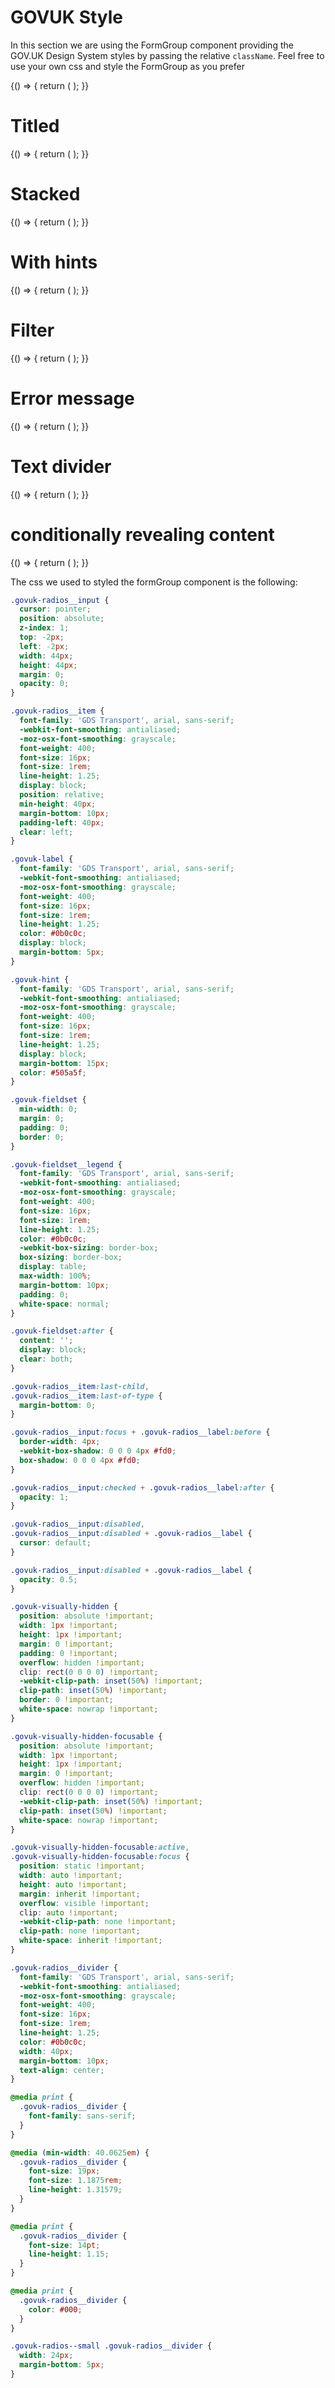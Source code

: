 
<Meta title="DCXLibrary/Form/Group/Styled" component={FormGroup} />

# GOVUK Style

In this section we are using the FormGroup component providing the GOV.UK Design System styles by passing the relative `className`. Feel free to use your own css and style the FormGroup as you prefer

<Canvas>
  <Story name="inline">
    {() => {
      return (
        <FormGroup
          name="change-name"
          inputProps={{
            className: 'govuk-radios__input',
          }}
          itemProps={{
            className: 'govuk-radios__item',
          }}
          labelProps={{
            className: 'govuk-label govuk-radios__label',
          }}
          items={[
            {
              label: 'Yes',
              value: 'yes',
              id: 'change-name',
            },
            {
              label: 'No',
              value: 'no',
              id: 'change-name-2',
            },
          ]}
          ariaDescribedBy="changed-name-hint"
          groupClasses="govuk-form-group"
          fieldsetClasses="govuk-fieldset"
          hint={{
            id: 'changed-name-hint',
            text:
              'This includes changing your last name or spelling your name differently.',
            classes: 'govuk-hint',
          }}
          itemsClasses="govuk-radios govuk-radios--inline"
          legend={{
            text: 'Have you changed your name?',
            className: 'govuk-fieldset__legend govuk-fieldset__legend--l',
            heading: {
              priority: 1,
              className: 'govuk-fieldset__heading',
            },
          }}
        />
      );
    }}
  </Story>
</Canvas>

# Titled

<Canvas>
  <Story name="titled">
    {() => {
      return (
        <FormGroup
          name="change-name-2"
          inputProps={{
            className: 'govuk-radios__input',
          }}
          itemProps={{
            className: 'govuk-radios__item',
          }}
          labelProps={{
            className: 'govuk-label govuk-radios__label',
          }}
          items={[
            {
              label: 'Yes',
              value: 'yes',
              id: 'change-name-2-1',
            },
            {
              label: 'No',
              value: 'no',
              id: 'change-name-2-2',
            },
          ]}
          ariaDescribedBy="changed-name-hint"
          groupClasses="govuk-form-group"
          fieldsetClasses="govuk-fieldset"
          hint={{
            id: 'changed-name-hint',
            text:
              'This includes changing your last name or spelling your name differently.',
            classes: 'govuk-hint',
          }}
          itemsClasses="govuk-radios govuk-radios--inline"
          legend={{
            text: 'Have you changed your name?',
            className: 'govuk-fieldset__legend govuk-fieldset__legend',
            heading: {
              priority: 1,
              className: 'govuk-fieldset__heading',
            },
          }}
        />
      );
    }}
  </Story>
</Canvas>

# Stacked

<Canvas>
  <Story name="stacked">
    {() => {
      return (
        <FormGroup
          name="where-do-you-live"
          inputProps={{
            className: 'govuk-radios__input',
          }}
          itemProps={{
            className: 'govuk-radios__item',
          }}
          labelProps={{
            className: 'govuk-label govuk-radios__label',
          }}
          items={[
            {
              label: 'England',
              value: 'england',
              id: 'where-do-you-live',
            },
            {
              label: 'Scotland',
              value: 'scotland',
              id: 'where-do-you-live-2',
            },
            {
              label: 'Wales',
              value: 'wales',
              id: 'where-do-you-live-3',
            },
            {
              label: 'Northern Ireland',
              value: 'northen-ireland',
              id: 'where-do-you-live-4',
            },
          ]}
          groupClasses="govuk-form-group"
          fieldsetClasses="govuk-fieldset"
          itemsClasses="govuk-radios"
          legend={{
            text: 'Where do you live?',
            className: 'govuk-fieldset__legend govuk-fieldset__legend--l',
          }}
        />
      );
    }}
  </Story>
</Canvas>

# With hints

<Canvas>
  <Story name="items with hints">
    {() => {
      return (
        <FormGroup
          name="sign-in"
          inputProps={{
            className: 'govuk-radios__input',
          }}
          itemProps={{
            className: 'govuk-radios__item',
          }}
          labelProps={{
            className: 'govuk-label govuk-radios__label',
          }}
          items={[
            {
              label: 'Sign in with Government Gateway',
              value: 'government-gateway',
              id: 'sign-in',
              hint: {
                text:
                  'You’ll have a user ID if you’ve registered for Self Assessment or filed a tax return online before.',
                classes: 'govuk-hint govuk-radios__hint',
                id: 'sign-in-item-hint',
              },
              ariaDescribedBy: 'sign-in-item-hint',
            },
            {
              label: 'Sign in with GOV.UK Verify',
              value: 'govuk-verify',
              id: 'sign-in-2',
              hint: {
                text:
                  'You’ll have an account if you’ve already proved your identity with either Barclays, CitizenSafe, Digidentity, Experian, Post Office, Royal Mail or SecureIdentity.',
                classes: 'govuk-hint govuk-radios__hint',
                id: 'sign-in-2-item-hint',
              },
              ariaDescribedBy: 'sign-in-item-hint',
            },
          ]}
          ariaDescribedBy="sign-in-hint"
          groupClasses="govuk-form-group"
          fieldsetClasses="govuk-fieldset"
          hint={{
            id: 'sign-in-hint',
            text:
              'You’ll need an account to prove your identity and complete your Self Assessment',
            classes: 'govuk-hint',
          }}
          itemsClasses="govuk-radios"
          legend={{
            text: 'How do you want to sign in?',
            className: 'govuk-fieldset__legend govuk-fieldset__legend--l',
            heading: {
              priority: 1,
              className: 'govuk-fieldset__heading',
            },
          }}
        />
      );
    }}
  </Story>
</Canvas>

# Filter

<Canvas>
  <Story name="filter">
    {() => {
      return (
        <FormGroup
          name="filter-change"
          inputProps={{
            className: 'govuk-radios__input',
          }}
          itemProps={{
            className: 'govuk-radios__item',
          }}
          labelProps={{
            className: 'govuk-label govuk-radios__label',
          }}
          items={[
            {
              label: 'Monthly',
              value: 'month',
              id: 'changed-name-month',
            },
            {
              label: 'Yearly',
              value: 'year',
              id: 'changed-name-year',
            },
          ]}
          groupClasses="govuk-radios govuk-radios--small"
          fieldsetClasses="govuk-fieldset"
          itemsClasses="govuk-radios govuk-radios--small"
          legend={{
            text: 'Filter',
            className: 'govuk-fieldset__legend govuk-fieldset__legend--m',
            heading: {
              priority: 1,
              className: 'govuk-fieldset__heading',
            },
          }}
        />
      );
    }}
  </Story>
</Canvas>

# Error message

<Canvas>
  <Story name="error message">
    {() => {
      return (
        <FormGroup
          name="change-name-error"
          inputProps={{
            className: 'govuk-radios__input',
          }}
          itemProps={{
            className: 'govuk-radios__item',
          }}
          labelProps={{
            className: 'govuk-label govuk-radios__label',
          }}
          items={[
            {
              label: 'Yes',
              value: 'yes',
              id: 'change-name-yes-error',
            },
            {
              label: 'No',
              value: 'no',
              id: 'change-name-no-error',
            },
          ]}
          ariaDescribedBy="changed-name-hint changed-name-error"
          groupClasses="govuk-form-group govuk-form-group--error"
          fieldsetClasses="govuk-fieldset"
          error={{
            text: 'Select yes if you have changed your name',
            classes: 'govuk-error-message',
            id: 'changed-name-error',
            visuallyHiddenText: {
              text: 'Error:',
              classes: 'govuk-visually-hidden',
            },
          }}
          hint={{
            id: 'changed-name-hint',
            text:
              'This includes changing your last name or spelling your name differently.',
            classes: 'govuk-hint',
          }}
          itemsClasses="govuk-radios govuk-radios--inline"
          legend={{
            text: 'Have you changed your name?',
            className: 'govuk-fieldset__legend govuk-fieldset__legend--l',
            heading: {
              priority: 1,
              className: 'govuk-fieldset__heading',
            },
          }}
        />
      );
    }}
  </Story>
</Canvas>

# Text divider

<Canvas>
  <Story name="with a text divider">
    {() => {
      return (
        <FormGroup
          name="where-do-you-live-divider"
          inputProps={{
            className: 'govuk-radios__input',
          }}
          itemProps={{
            className: 'govuk-radios__item',
          }}
          labelProps={{
            className: 'govuk-label govuk-radios__label',
          }}
          items={[
            {
              label: 'England',
              value: 'england',
              id: 'where-do-you-live-divider',
            },
            {
              label: 'Scotland',
              value: 'scotland',
              id: 'where-do-you-live-divider-2',
            },
            {
              label: 'Wales',
              value: 'wales',
              id: 'where-do-you-live-divider-3',
            },
            {
              label: 'Northern Ireland',
              value: 'northen-ireland',
              id: 'where-do-you-live-divider-4',
            },
            {
              className: 'govuk-radios__divider',
              text: 'or',
            },
            {
              label: 'I am a British citizen living abroad',
              value: 'living-abroad',
              id: 'where-do-you-live-divider-5',
            },
          ]}
          groupClasses="govuk-form-group"
          fieldsetClasses="govuk-fieldset"
          itemsClasses="govuk-radios"
          legend={{
            text: 'Where do you live?',
            className: 'govuk-fieldset__legend govuk-fieldset__legend--l',
          }}
        />
      );
    }}
  </Story>
</Canvas>

# conditionally revealing content

<Canvas>
  <Story name="conditionally revealing content">
    {() => {
      return (
        <FormGroup
          name="contact"
          inputProps={{
            className: 'govuk-radios__input',
          }}
          itemProps={{
            className: 'govuk-radios__item',
          }}
          labelProps={{
            className: 'govuk-label govuk-radios__label',
          }}
          items={[
            {
              label: 'Email',
              value: 'email',
              id: 'contact',
              ariaDataControls: 'conditional-contact',
              conditional: {
                name: 'contact-by-email',
                label: 'Email address',
                type: 'email',
                className:
                  'govuk-radios__conditional govuk-radios__conditional--hidden',
                groupClassName: 'govuk-form-group',
                id: 'conditional-contact',
                inputClassName: 'govuk-input govuk-!-width-one-third',
                inputId: 'contact-by-email',
              },
            },
            {
              label: 'Phone',
              value: 'phone',
              id: 'contact-2',
              ariaDataControls: 'conditional-contact-2',
              conditional: {
                name: 'contact-by-phone',
                label: 'Phone number',
                type: 'tel',
                className:
                  'govuk-radios__conditional govuk-radios__conditional--hidden',
                groupClassName: 'govuk-form-group',
                id: 'conditional-contact-2',
                inputClassName: 'govuk-input govuk-!-width-one-third',
                inputId: 'contact-by-phone',
              },
            },
            {
              label: 'Text message',
              value: 'text',
              id: 'contact-3',
              ariaDataControls: 'conditional-contact-3',
              conditional: {
                name: 'contact-by-text',
                label: 'Mobile phone number',
                type: 'tel',
                className:
                  'govuk-radios__conditional govuk-radios__conditional--hidden',
                groupClassName: 'govuk-form-group',
                id: 'conditional-contact-3',
                inputClassName: 'govuk-input govuk-!-width-one-third',
                inputId: 'contact-by-text',
              },
            },
          ]}
          ariaDescribedBy="contact-hint"
          groupClasses="govuk-form-group"
          fieldsetClasses="govuk-fieldset"
          hint={{
            id: 'contact-hint',
            text: 'Select one option.',
            classes: 'govuk-hint',
          }}
          itemsClasses="govuk-radios govuk-radios--conditional"
          legend={{
            text: 'How would you prefer to be contacted?',
            className: 'govuk-fieldset__legend govuk-fieldset__legend--l',
            heading: {
              priority: 1,
              className: 'govuk-fieldset__heading',
            },
          }}
        />
      );
    }}
  </Story>
</Canvas>

The css we used to styled the formGroup component is the following:

```css
.govuk-radios__input {
  cursor: pointer;
  position: absolute;
  z-index: 1;
  top: -2px;
  left: -2px;
  width: 44px;
  height: 44px;
  margin: 0;
  opacity: 0;
}

.govuk-radios__item {
  font-family: 'GDS Transport', arial, sans-serif;
  -webkit-font-smoothing: antialiased;
  -moz-osx-font-smoothing: grayscale;
  font-weight: 400;
  font-size: 16px;
  font-size: 1rem;
  line-height: 1.25;
  display: block;
  position: relative;
  min-height: 40px;
  margin-bottom: 10px;
  padding-left: 40px;
  clear: left;
}

.govuk-label {
  font-family: 'GDS Transport', arial, sans-serif;
  -webkit-font-smoothing: antialiased;
  -moz-osx-font-smoothing: grayscale;
  font-weight: 400;
  font-size: 16px;
  font-size: 1rem;
  line-height: 1.25;
  color: #0b0c0c;
  display: block;
  margin-bottom: 5px;
}

.govuk-hint {
  font-family: 'GDS Transport', arial, sans-serif;
  -webkit-font-smoothing: antialiased;
  -moz-osx-font-smoothing: grayscale;
  font-weight: 400;
  font-size: 16px;
  font-size: 1rem;
  line-height: 1.25;
  display: block;
  margin-bottom: 15px;
  color: #505a5f;
}

.govuk-fieldset {
  min-width: 0;
  margin: 0;
  padding: 0;
  border: 0;
}

.govuk-fieldset__legend {
  font-family: 'GDS Transport', arial, sans-serif;
  -webkit-font-smoothing: antialiased;
  -moz-osx-font-smoothing: grayscale;
  font-weight: 400;
  font-size: 16px;
  font-size: 1rem;
  line-height: 1.25;
  color: #0b0c0c;
  -webkit-box-sizing: border-box;
  box-sizing: border-box;
  display: table;
  max-width: 100%;
  margin-bottom: 10px;
  padding: 0;
  white-space: normal;
}

.govuk-fieldset:after {
  content: '';
  display: block;
  clear: both;
}

.govuk-radios__item:last-child,
.govuk-radios__item:last-of-type {
  margin-bottom: 0;
}

.govuk-radios__input:focus + .govuk-radios__label:before {
  border-width: 4px;
  -webkit-box-shadow: 0 0 0 4px #fd0;
  box-shadow: 0 0 0 4px #fd0;
}

.govuk-radios__input:checked + .govuk-radios__label:after {
  opacity: 1;
}

.govuk-radios__input:disabled,
.govuk-radios__input:disabled + .govuk-radios__label {
  cursor: default;
}

.govuk-radios__input:disabled + .govuk-radios__label {
  opacity: 0.5;
}

.govuk-visually-hidden {
  position: absolute !important;
  width: 1px !important;
  height: 1px !important;
  margin: 0 !important;
  padding: 0 !important;
  overflow: hidden !important;
  clip: rect(0 0 0 0) !important;
  -webkit-clip-path: inset(50%) !important;
  clip-path: inset(50%) !important;
  border: 0 !important;
  white-space: nowrap !important;
}

.govuk-visually-hidden-focusable {
  position: absolute !important;
  width: 1px !important;
  height: 1px !important;
  margin: 0 !important;
  overflow: hidden !important;
  clip: rect(0 0 0 0) !important;
  -webkit-clip-path: inset(50%) !important;
  clip-path: inset(50%) !important;
  white-space: nowrap !important;
}

.govuk-visually-hidden-focusable:active,
.govuk-visually-hidden-focusable:focus {
  position: static !important;
  width: auto !important;
  height: auto !important;
  margin: inherit !important;
  overflow: visible !important;
  clip: auto !important;
  -webkit-clip-path: none !important;
  clip-path: none !important;
  white-space: inherit !important;
}

.govuk-radios__divider {
  font-family: 'GDS Transport', arial, sans-serif;
  -webkit-font-smoothing: antialiased;
  -moz-osx-font-smoothing: grayscale;
  font-weight: 400;
  font-size: 16px;
  font-size: 1rem;
  line-height: 1.25;
  color: #0b0c0c;
  width: 40px;
  margin-bottom: 10px;
  text-align: center;
}

@media print {
  .govuk-radios__divider {
    font-family: sans-serif;
  }
}

@media (min-width: 40.0625em) {
  .govuk-radios__divider {
    font-size: 19px;
    font-size: 1.1875rem;
    line-height: 1.31579;
  }
}

@media print {
  .govuk-radios__divider {
    font-size: 14pt;
    line-height: 1.15;
  }
}

@media print {
  .govuk-radios__divider {
    color: #000;
  }
}

.govuk-radios--small .govuk-radios__divider {
  width: 24px;
  margin-bottom: 5px;
}
```

<Props of={FormGroup} />
